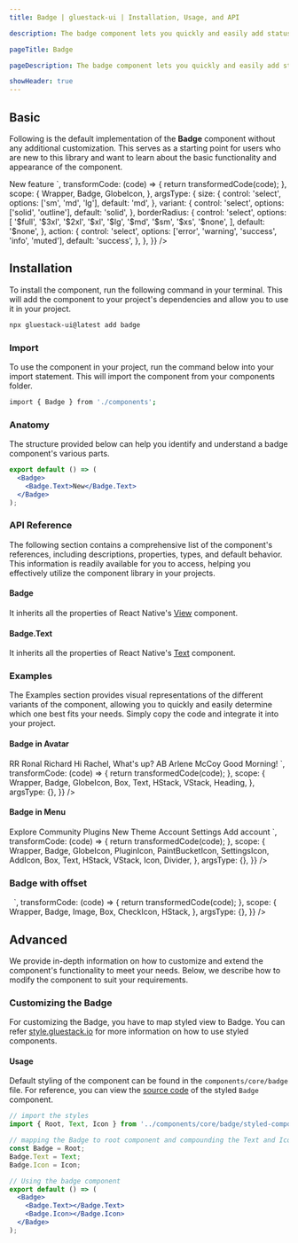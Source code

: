 ```yaml
---
title: Badge | gluestack-ui | Installation, Usage, and API

description: The badge component lets you quickly and easily add status indicators to your interface for improved usability. They are designed to be attention-grabbing and quickly convey important information.

pageTitle: Badge

pageDescription: The badge component lets you quickly and easily add status indicators to your interface for improved usability. They are designed to be attention-grabbing and quickly convey important information.

showHeader: true
---
```



<Meta title="components/Data Display/Badge" />


## Basic

Following is the default implementation of the **Badge** component without any additional customization. This serves as a starting point for users who are new to this library and want to learn about the basic functionality and appearance of the component.

<AppProvider>
  <CodePreview
    metaData={{
      code: `
<Badge {...props}>
  <Badge.Text>New feature</Badge.Text>
  <Badge.Icon as={GlobeIcon} size="sm" ml='$2' />
</Badge>
`,
      transformCode: (code) => {
        return transformedCode(code);
      },
      scope: {
        Wrapper,
        Badge,
        GlobeIcon,
      },
      argsType: {
        size: {
          control: 'select',
          options: ['sm', 'md', 'lg'],
          default: 'md',
        },
        variant: {
          control: 'select',
          options: ['solid', 'outline'],
          default: 'solid',
        },
        borderRadius: {
          control: 'select',
          options: [
            '$full',
            '$3xl',
            '$2xl',
            '$xl',
            '$lg',
            '$md',
            '$sm',
            '$xs',
            '$none',
          ],
          default: '$none',
        },
        action: {
          control: 'select',
          options: ['error', 'warning', 'success', 'info', 'muted'],
          default: 'success',
        },
      },
    }}
  />
</AppProvider>

## Installation

To install the component, run the following command in your terminal. This will add the component to your project's dependencies and allow you to use it in your project.

```bash
npx gluestack-ui@latest add badge
```

### Import

To use the component in your project, run the command below into your import statement. This will import the component from your components folder.

```bash
import { Badge } from './components';
```

### Anatomy

The structure provided below can help you identify and understand a badge component's various parts.

```jsx
export default () => (
  <Badge>
    <Badge.Text>New</Badge.Text>
  </Badge>
);
```

### API Reference

The following section contains a comprehensive list of the component's references, including descriptions, properties, types, and default behavior. This information is readily available for you to access, helping you effectively utilize the component library in your projects.

#### Badge

It inherits all the properties of React Native's [View](https://reactnative.dev/docs/view#props) component.

#### Badge.Text

It inherits all the properties of React Native's [Text](https://reactnative.dev/docs/text#props) component.

### Examples

The Examples section provides visual representations of the different variants of the component, allowing you to quickly and easily determine which one best fits your needs. Simply copy the code and integrate it into your project.

#### Badge in Avatar

<AppProvider>
  <CodePreview
    showArgsController={false}
    metaData={{
      code: `
      <VStack space='xl'>
<HStack space='md' alignItems='center'>
<Box rounded='$full' h='$12' w='$12' bg='$indigo600' alignItems='center' justifyContent='center'>
<Text color='$textLight0' fontSize='$md' fontWeight='$semibold'>RR</Text>
<Badge 
 w='$3'
    h='$3'
    bg='$success500'
    borderRadius='$full'
    position='absolute'
    right='$0'
    bottom='$0'
    borderColor='$white'
    borderWidth='$2'
    sx={{
      _dark:{
        borderColor: '$black',
      }
    }}
/>
</Box>
<VStack>
<Heading size='sm'>Ronal Richard</Heading>
<Text size='sm'>Hi Rachel, What's up?</Text>
</VStack>
</HStack>
<HStack space='md' alignItems='center'>
<Box rounded='$full' h='$12' w='$12' bg='$orange600' alignItems='center' justifyContent='center'>
<Text color='$textLight0' fontSize='$md' fontWeight='$semibold'>AB</Text>
<Badge 
 w='$3'
    h='$3'
    bg='$success500'
    borderRadius='$full'
    position='absolute'
    right='$0'
    bottom='$0'
    borderColor='$white'
    borderWidth='$2'
    sx={{
      _dark:{
        borderColor: '$black',
      }
    }}
/>
</Box>
<VStack>
<Heading size='sm'>Arlene McCoy</Heading>
<Text size='sm'>Good Morning!</Text>
</VStack>
</HStack>
</VStack>
`,
      transformCode: (code) => {
        return transformedCode(code);
      },
      scope: {
        Wrapper,
        Badge,
        GlobeIcon,
        Box,
        Text,
        HStack,
        VStack,
        Heading,
      },
      argsType: {},
    }}
  />
</AppProvider>

#### Badge in Menu

<AppProvider>
  <CodePreview
    showArgsController={false}
    metaData={{
      code: `
      <Box height='400px' alignItems='center' justifyContent='center'>
      <Box w='188px' h='286px' rounded='$sm' bg='$backgroundLight0' py='$2'
        sx={{
          _dark: {
            bg: '$backgroundDark900',
          },
          shadowColor: '$black',
          shadowOffset: {
            width: 0,
            height: 1,
          },
          shadowOpacity: 0.22,
          shadowRadius: 2.22,
          elevation: 4,
        }}
      >
        <Text px='$3' mb='$2' fontWeight='$medium' fontSize='$xs' lineHeight='$xs'>Explore</Text>
        <HStack space='sm' px='$3' alignItems='center' py='$2'>
        <Icon as={GlobeIcon} size="sm"  />
        <Text fontSize='$sm' lineHeight='$md'>Community</Text>
        </HStack>
        <HStack space='sm' px='$3' alignItems='center' py='$2'>
        <Icon as={PluginIcon} size="sm"  />
        <Text fontSize='$sm' lineHeight='$md'>Plugins</Text>
        <Badge bg='$backgroundLight600'>
          <Badge.Text color='$textLight50'>New</Badge.Text>
        </Badge>
        </HStack>
        <HStack space='sm' px='$3' alignItems='center' py='$2'>
        <Icon as={PaintBucketIcon} size="sm"  />
        <Text fontSize='$sm' lineHeight='$md'>Theme</Text>
        </HStack>
        <Divider my='$1.5' />
         <Text px='$3' my='$2' fontWeight='$medium' fontSize='$xs' lineHeight='$xs'>Account</Text>
        <HStack space='sm' px='$3' alignItems='center' py='$2'>
        <Icon as={SettingsIcon} size="sm"  />
        <Text fontSize='$sm' lineHeight='$md'>Settings</Text>
        </HStack>
        <HStack space='sm' px='$3' alignItems='center' py='$2'>
        <Icon as={AddIcon} size="sm"  />
        <Text fontSize='$sm' lineHeight='$md'>Add account</Text>
        </HStack>
      </Box>
      </Box>
`,
      transformCode: (code) => {
        return transformedCode(code);
      },
      scope: {
        Wrapper,
        Badge,
        GlobeIcon,
        PluginIcon,
        PaintBucketIcon,
        SettingsIcon,
        AddIcon,
        Box,
        Text,
        HStack,
        VStack,
        Icon,
        Divider,
      },
      argsType: {},
    }}
  />
</AppProvider>

### Badge with offset

<AppProvider>
  <CodePreview
    showArgsController={false}
    metaData={{
      code: `
      <HStack space='md'>
      <Box h='$12'
      w='$12'
      position='relative'
      >
      <Image
      position='absolute'
      source={{
        uri: "https://images.unsplash.com/photo-1494790108377-be9c29b29330?ixlib=rb-1.2.1&ixid=MnwxMjA3fDB8MHxwaG90by1wYWdlfHx8fGVufDB8fHx8&auto=format&fit=crop&w=687&q=80",
      }}
      h='100%'
      w='100%'
      borderRadius="$full"
      fallbackSource={{
        uri: "https://images.unsplash.com/photo-1575936123452-b67c3203c357?ixlib=rb-4.0.3&ixid=MnwxMjA3fDB8MHxzZWFyY2h8Mnx8aW1hZ2V8ZW58MHx8MHx8&w=1000&q=80",
      }}
    />
    <Badge h='$5' w='$5' bg='$emerald600' rounded='$full' position='absolute' right='50%' bottom='0' style={{
      transform: [{ translateX: '50%' }, { translateY: '50%' }]
    }}>
      <Badge.Icon as={CheckIcon} color='white' h='$3' w='$3'  />
    </Badge>
    </Box>
      <Box h='$12'
      w='$12'
      position='relative'
      borderWidth='$2'
      borderColor='$emerald600'
      rounded='$full'
      >
      <Image
      position='absolute'
      source={{
        uri: "https://images.unsplash.com/photo-1494790108377-be9c29b29330?ixlib=rb-1.2.1&ixid=MnwxMjA3fDB8MHxwaG90by1wYWdlfHx8fGVufDB8fHx8&auto=format&fit=crop&w=687&q=80",
      }}
      h='100%'
      w='100%'
      borderRadius="$full"
      fallbackSource={{
        uri: "https://images.unsplash.com/photo-1575936123452-b67c3203c357?ixlib=rb-4.0.3&ixid=MnwxMjA3fDB8MHxzZWFyY2h8Mnx8aW1hZ2V8ZW58MHx8MHx8&w=1000&q=80",
      }}
    />
    <Badge h='$5' w='$5' bg='$emerald600' rounded='$full' position='absolute' left='50%' top='50%' style={{
      transform: [{translateX: '-50%'},{translateY: '-50%'},]
    }}>
      <Badge.Icon as={CheckIcon} color='white' h='$3' w='$3'  />
    </Badge>
    </Box>
    </HStack>
`,
      transformCode: (code) => {
        return transformedCode(code);
      },
      scope: {
        Wrapper,
        Badge,
        Image,
        Box,
        CheckIcon,
        HStack,
      },
      argsType: {},
    }}
  />
</AppProvider>

## Advanced

We provide in-depth information on how to customize and extend the component's functionality to meet your needs. Below, we describe how to modify the component to suit your requirements.

### Customizing the Badge

For customizing the Badge, you have to map styled view to Badge. You can refer [style.gluestack.io](https://style.gluestack.io/) for more information on how to use styled components.

#### Usage

Default styling of the component can be found in the `components/core/badge` file. For reference, you can view the [source code](https://github.com/gluestack/gluestack-ui/tree/development/example/storybook/src/ui-components/Badge) of the styled `Badge` component.

```jsx
// import the styles
import { Root, Text, Icon } from '../components/core/badge/styled-components';

// mapping the Badge to root component and compounding the Text and Icon components
const Badge = Root;
Badge.Text = Text;
Badge.Icon = Icon;

// Using the badge component
export default () => (
  <Badge>
    <Badge.Text></Badge.Text>
    <Badge.Icon></Badge.Icon>
  </Badge>
);
```
